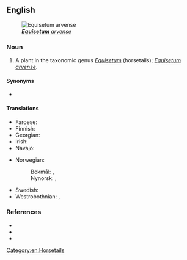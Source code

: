 ==English==
[[File:Equisetum arvense foliage.jpg|thumb|''[[Equisetum arvense|'''Equisetum''' arvense]]'']]

===Noun===
{{en-noun}}

# A plant in the taxonomic genus ''[[Equisetum]]'' (horsetails); ''[[Equisetum arvense]]''.

====Synonyms====
* {{l|en|field horsetail}}

====Translations====
{{trans-top|plant}}
* Faroese: {{t|fo|kannubjølluvísa|f}}
* Finnish: {{t+|fi|peltokorte}}
* Georgian: {{t|ka|შვიტურა}}
* Irish: {{t|ga|broimín|m}}
* Navajo: {{t|nv|ałtį́į́ʼ jikʼaashí}}
{{trans-mid}}
* Norwegian:
*: Bokmål: {{t|nb|kjerringrokk|m}}, {{t|nb|åkersnelle|m|f}}
*: Nynorsk: {{t|nn|kjerringrokk|m}}, {{t|nn|åkersnelle|f}}
* Swedish: {{t+|sv|åkerfräken|c}}
* Westrobothnian: {{t|gmq-bot|pyppelgräs|n}}, {{t|gmq-bot|gåspyppel|m}}
{{trans-bottom}}

===References===
* {{pedia}}
* {{specieslite|i=1|Equisetum arvense}}
* {{comcatlite|Equisetum arvense|i=1}}

[[Category:en:Horsetails]]